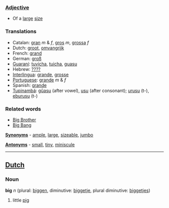 ===[[Adjective]]===

*Of a [[large]] [[size]]

===Translations===
*Catalan: [[gran]] ''m'' & ''f'', [[gros]] ''m'', [[grossa]] ''f''
*Dutch: [[groot]], [[omvangrijk]]
*French: [[grand]]
*German: [[groß]]
*[[Guaraní]]: [[tuvicha]], [[tuicha]], [[guasu]]
*Hebrew: [[????]]
*[[Interlingua]]: [[grande]], [[grosse]]
*[[Portuguese]]: [[grande]] ''m'' & ''f''
*Spanish: [[grande]]
*[[Tupinambá]]: [[gûasu]] (after vowel), [[usu]] (after consonant); [[urusu]] (t-), [[eburusu]] (t-)

===Related words===
*[[Big Brother]]
*[[Big Bang]]

'''[[Synonym]]s''' - [[ample]], [[large]], [[sizeable]], [[jumbo]]

'''[[Antonym]]s''' - [[small]], [[tiny]], [[miniscule]]

----

==[[Dutch]]==

===Noun===

'''big''' ''n'' (plural: [[biggen]], diminutive: [[biggetje]], plural diminutive: [[biggetjes]])

# little [[pig]]